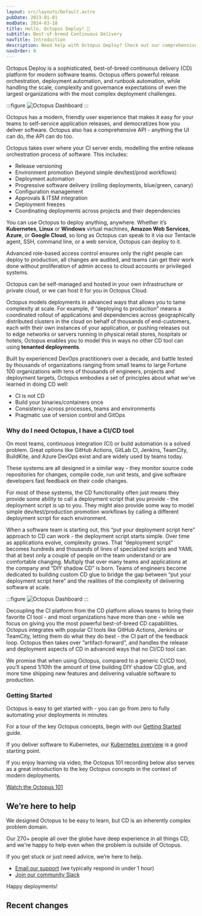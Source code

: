 ```yaml
---
layout: src/layouts/Default.astro
pubDate: 2023-01-01
modDate: 2024-03-18
title: Hello, Octopus Deploy! 👋
subtitle: Best-of-breed Continuous Delivery
navTitle: Introduction
description: Need help with Octopus Deploy? Check out our comprehensive documentation covering everything from getting started to advanced issues and features.``
navOrder: 0
---
```


Octopus Deploy is a sophisticated, best-of-breed continuous delivery (CD) platform for modern software teams. Octopus offers powerful release orchestration, deployment automation, and runbook automation, while handling the scale, complexity and governance expectations of even the largest organizations with the most complex deployment challenges.

:::figure
![Octopus Dashboard](/docs/getting-started/dashboard.png)
:::

Octopus has a modern, friendly user experience that makes it easy for your teams to self-service application releases, and democratizes how you deliver software. Octopus also has a comprehensive API - anything the UI can do, the API can do too.

Octopus takes over where your CI server ends, modelling the entire release orchestration process of software. This includes: 

- Release versioning
- Environment promotion (beyond simple dev/test/prod workflows)
- Deployment automation
- Progressive software delivery (rolling deployments, blue/green, canary)
- Configuration management
- Approvals & ITSM integration 
- Deployment freezes
- Coordinating deployments across projects and their dependencies

You can use Octopus to deploy anything, anywhere. Whether it’s **Kubernetes**, **Linux** or **Windows** virtual machines, **Amazon Web Services**, **Azure**, or **Google Cloud**, so long as Octopus can speak to it via our Tentacle agent, SSH, command line, or a web service, Octopus can deploy to it.

Advanced role-based access control ensures only the right people can deploy to production, all changes are audited, and teams can get their work done without proliferation of admin access to cloud accounts or privileged systems.

Octopus can be self-managed and hosted in your own infrastructure or private cloud, or we can host it for you in Octopus Cloud.

Octopus models deployments in advanced ways that allows you to tame complexity at scale. For example, if “deploying to production” means a coordinated rollout of applications and dependencies across geographically distributed clusters in the cloud on behalf of thousands of end-customers, each with their own instances of your application, or pushing releases out to edge networks or servers running in physical retail stores, hospitals or hotels, Octopus enables you to model this in ways no other CD tool can using **tenanted deployments**.

Built by experienced DevOps practitioners over a decade, and battle tested by thousands of organizations ranging from small teams to large Fortune 100 organizations with tens of thousands of engineers, projects and deployment targets, Octopus embodies a set of principles about what we’ve learned in doing CD well:

- CI is not CD
- Build your binaries/containers once
- Consistency across processes, teams and environments
- Pragmatic use of version control and GitOps

### Why do I need Octopus, I have a CI/CD tool

On most teams, continuous integration (CI) or build automation is a solved problem. Great options like GitHub Actions, GitLab CI, Jenkins, TeamCity, BuildKite, and Azure DevOps exist and are widely used by teams today.

These systems are all designed in a similar way - they monitor source code repositories for changes, compile code, run unit tests, and give software developers fast feedback on their code changes. 

For most of these systems, the CD functionality often just means they provide some ability to call a deployment script that you provide - the deployment script is up to you. They might also provide some way to model simple dev/test/production promotion workflows by calling a different deployment script for each environment.

When a software team is starting out, this “put your deployment script here” approach to CD can work - the deployment script starts simple. Over time as applications evolve, complexity grows. That “deployment script” becomes hundreds and thousands of lines of specialized scripts and YAML that at best only a couple of people on the team understand or are comfortable changing. Multiply that over many teams and applications at the company and “DIY shadow CD” is born. Teams of engineers become dedicated to building custom CD glue to bridge the gap between “put your deployment script here” and the realities of the complexity of delivering software at scale.

:::figure
![Octopus Dashboard](/docs/getting-started/overview.png)
:::

Decoupling the CI platform from the CD platform allows teams to bring their favorite CI tool - and most organizations have more than one - while we focus on giving you the most powerful best-of-breed CD capabilities. Octopus integrates with popular CI tools like GitHub Actions, Jenkins or TeamCity, letting them do what they do best - the CI part of the feedback loop. Octopus then takes over “artifact-forward”, and handles the release and deployment aspects of CD in advanced ways that no CI/CD tool can.

We promise that when using Octopus, compared to a generic CI/CD tool, you’ll spend 1/10th the amount of time building DIY shadow CD glue, and more time shipping new features and delivering valuable software to production.

### Getting Started

Octopus is easy to get started with - you can go from zero to fully automating your deployments in minutes. 

For a tour of the key Octopus concepts, begin with our [Getting Started](/docs/getting-started) guide.

If you deliver software to Kubernetes, our [Kubernetes overview](/docs/deployments/kubernetes) is a good starting point. 

If you enjoy learning via video, the Octopus 101 recording below also serves as a great introduction to the key Octopus concepts in the context of modern deployments.  

[Watch the Octopus 101](https://www.youtube.com/watch?v=y5wP_H_1VqY)

## We’re here to help

We designed Octopus to be easy to learn, but CD is an inherently complex problem domain.

Our 270+ people all over the globe have deep experience in all things CD, and we're happy to help even when the problem is outside of Octopus.

If you get stuck or just need advice, we’re here to help.

- [Email our support](mailto:support@octopus.com) (we typically respond in under 1 hour)
- [Join our community Slack](https://octopus.com/slack)

Happy deployments!

## Recent changes

<RecentlyUpdated count="5" />